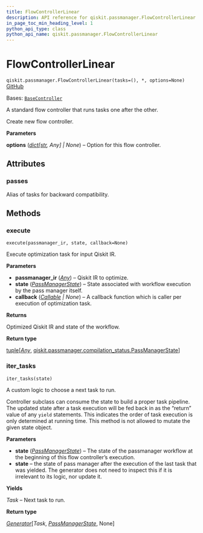 ```yaml
---
title: FlowControllerLinear
description: API reference for qiskit.passmanager.FlowControllerLinear
in_page_toc_min_heading_level: 1
python_api_type: class
python_api_name: qiskit.passmanager.FlowControllerLinear
---
```


# FlowControllerLinear

<span id="qiskit.passmanager.FlowControllerLinear" />

`qiskit.passmanager.FlowControllerLinear(tasks=(), *, options=None)` [GitHub](https://github.com/qiskit/qiskit/tree/stable/1.0/qiskit/passmanager/flow_controllers.py "view source code")

Bases: [`BaseController`](qiskit.passmanager.BaseController "qiskit.passmanager.base_tasks.BaseController")

A standard flow controller that runs tasks one after the other.

Create new flow controller.

**Parameters**

**options** ([*dict*](https://docs.python.org/3/library/stdtypes.html#dict "(in Python v3.12)")*\[*[*str*](https://docs.python.org/3/library/stdtypes.html#str "(in Python v3.12)")*, Any] | None*) – Option for this flow controller.

## Attributes

<span id="qiskit.passmanager.FlowControllerLinear.passes" />

### passes

Alias of tasks for backward compatibility.

## Methods

### execute

<span id="qiskit.passmanager.FlowControllerLinear.execute" />

`execute(passmanager_ir, state, callback=None)`

Execute optimization task for input Qiskit IR.

**Parameters**

*   **passmanager\_ir** ([*Any*](https://docs.python.org/3/library/typing.html#typing.Any "(in Python v3.12)")) – Qiskit IR to optimize.
*   **state** ([*PassManagerState*](qiskit.passmanager.PassManagerState "qiskit.passmanager.compilation_status.PassManagerState")) – State associated with workflow execution by the pass manager itself.
*   **callback** ([*Callable*](https://docs.python.org/3/library/collections.abc.html#collections.abc.Callable "(in Python v3.12)") *| None*) – A callback function which is caller per execution of optimization task.

**Returns**

Optimized Qiskit IR and state of the workflow.

**Return type**

[tuple](https://docs.python.org/3/library/stdtypes.html#tuple "(in Python v3.12)")\[[*Any*](https://docs.python.org/3/library/typing.html#typing.Any "(in Python v3.12)"), [qiskit.passmanager.compilation\_status.PassManagerState](qiskit.passmanager.PassManagerState "qiskit.passmanager.compilation_status.PassManagerState")]

### iter\_tasks

<span id="qiskit.passmanager.FlowControllerLinear.iter_tasks" />

`iter_tasks(state)`

A custom logic to choose a next task to run.

Controller subclass can consume the state to build a proper task pipeline. The updated state after a task execution will be fed back in as the “return” value of any `yield` statements. This indicates the order of task execution is only determined at running time. This method is not allowed to mutate the given state object.

**Parameters**

*   **state** ([*PassManagerState*](qiskit.passmanager.PassManagerState "qiskit.passmanager.compilation_status.PassManagerState")) – The state of the passmanager workflow at the beginning of this flow controller’s execution.
*   **state** – the state of pass manager after the execution of the last task that was yielded. The generator does not need to inspect this if it is irrelevant to its logic, nor update it.

**Yields**

*Task* – Next task to run.

**Return type**

[*Generator*](https://docs.python.org/3/library/collections.abc.html#collections.abc.Generator "(in Python v3.12)")\[*Task*, [*PassManagerState*](qiskit.passmanager.PassManagerState "qiskit.passmanager.compilation_status.PassManagerState"), None]

